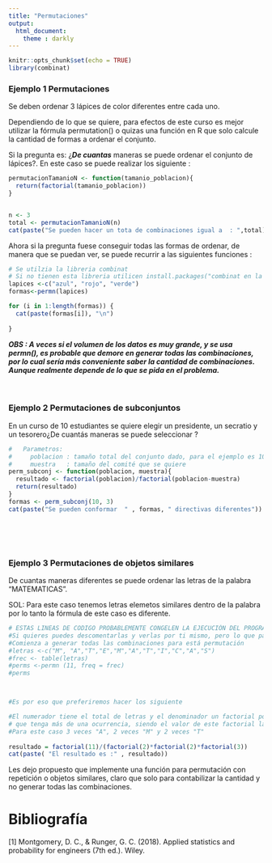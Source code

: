 ---
title: "Permutaciones"
output: 
  html_document: 
    theme : darkly
---

```{r setup, include=FALSE}
knitr::opts_chunk$set(echo = TRUE)
library(combinat)
```


### Ejemplo 1 Permutaciones

Se deben ordenar 3 lápices de color diferentes entre cada uno.

Dependiendo de lo que se quiere, para efectos de este curso es mejor utilizar la fórmula permutation() o quizas una función en R que solo calcule la cantidad de formas a ordenar el conjunto.


Si la pregunta es: ¿***De cuantas*** maneras se puede ordenar el conjunto de lápices?. En este caso se puede realizar los siguiente :

```{r, echo=TRUE}
permutacionTamanioN <- function(tamanio_poblacion){
  return(factorial(tamanio_poblacion))
}


n <- 3
total <- permutacionTamanioN(n)
cat(paste("Se pueden hacer un tota de combinaciones igual a  : ",total))


```


Ahora si la pregunta fuese conseguir todas las formas de ordenar, de manera que se puedan ver, se puede recurrir a las siguientes funciones : 
```{r, echo=TRUE}
# Se utilzia la libreria combinat
# Si no tienen esta libreria utilicen install.packages("combinat en la consola")
lapices <-c("azul", "rojo", "verde")
formas<-permn(lapices)

for (i in 1:length(formas)) {
  cat(paste(formas[i]), "\n")
  
}
```
***OBS : A veces si el volumen de los datos es muy grande, y se usa permn(), es probable que demore en generar todas las combinaciones, por lo cual sería más conveniente saber la cantidad de combinaciones. Aunque realmente depende de lo que se pida en el problema.***
<br>
<br>
<br>


### Ejemplo 2 Permutaciones de subconjuntos

En un curso de 10 estudiantes se quiere elegir un presidente, un secratio y un tesorero¿De cuantás maneras se puede seleccionar ?

```{r, echo=TRUE}
#   Parametros:
#     poblacion : tamaño total del conjunto dado, para el ejemplo es 10
#     muestra   : tamaño del comité que se quiere 
perm_subconj <- function(poblacion, muestra){
  resultado <- factorial(poblacion)/factorial(poblacion-muestra)
  return(resultado)
}
formas <- perm_subconj(10, 3)
cat(paste("Se pueden conformar  " , formas, " directivas diferentes"))


```
<br>
<br>
<br>

### Ejemplo 3 Permutaciones de objetos similares

De cuantas maneras diferentes se puede ordenar las letras de la palabra "MATEMATICAS".



SOL:
Para este caso tenemos letras elemetos similares dentro de la palabra por lo tanto la fórmula de este caso es diferente.

```{r, echo=TRUE}

# ESTAS LINEAS DE CODIGO PROBABLEMENTE CONGELEN LA EJECUCIÓN DEL PROGRAMA AL HACER KNIT
#Si quieres puedes descomentarlas y verlas por ti mismo, pero lo que pasa es que
#Comienza a generar todas las combinaciones para está permutación
#letras <-c("M", "A","T","E","M","A","T","I","C","A","S")
#frec <- table(letras)
#perms <-permn (11, freq = frec)
#perms



#Es por eso que preferiremos hacer los siguiente

#El numerador tiene el total de letras y el denominador un factorial por cada letra
# que tenga más de una ocurrencia, siendo el valor de este factorial la cantidad de veces que se repite esa letra. 
#Para este caso 3 veces "A", 2 veces "M" y 2 veces "T"
 
resultado = factorial(11)/(factorial(2)*factorial(2)*factorial(3))
cat(paste( "El resultado es :" , resultado))

```




Les dejo propuesto que implemente una función para permutación con repetición o objetos similares, claro que solo para contabilizar la cantidad y no generar todas las combinaciones.



# Bibliografía
  [1] Montgomery, D. C., & Runger, G. C. (2018). Applied statistics and probability for engineers (7th ed.). Wiley.